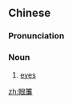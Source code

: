 {{also|眼帘}}
==Chinese==
{{zh-forms|s=眼帘}}

===Pronunciation===
{{zh-pron
|m=yǎnlián
|c=ngaan5 lim4
|mn=qz,xm,zz:gán-liâm
|cat=v
}}

===Noun===
{{zh-noun}}

# {{lb|zh|literary}} [[eye]]s

[[zh:眼簾]]